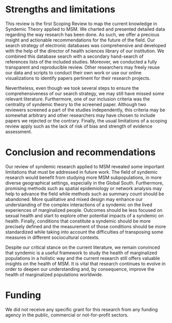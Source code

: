 # Strengths and limitations

This review is the first Scoping Review to map the current knowledge in Syndemic Theory applied to MSM. We charted and presented detailed data regarding the way research has been done. As such, we offer a precious insight and actionable recommendations for the future of the field. Our search strategy of electronic databases was comprehensive and developed with the help of the director of health sciences library of our institution. We combined this database search with a secondary hand-search of references lists of the included studies. Moreover, we conducted a fully transparent and reproducible review. Other researchers may freely reuse our data and scripts to conduct their own work or use our online visualizations to identify papers pertinent for their research projects.

Nevertheless, even though we took several steps to ensure the comprehensiveness of our search strategy, we may still have missed some relevant literature. Furthermore, one of our inclusion criteria was the centrality of syndemic theory to the screened paper. Although two reviewers screened a part of the studies independently, this criteria may be somewhat arbitrary and other researchers may have chosen to include papers we rejected or the contrary. Finally, the usual limitations of a scoping review apply such as the lack of risk of bias and strength of evidence assessment.

# Conclusion and recommendations

Our review of syndemic research applied to MSM revealed some important limitations that must be addressed in future work. The field of syndemic research would benefit from studying more MSM subpopulations, in more diverse geographical settings, especially in the Global South. Furthermore, promising methods such as spatial epidemiology or network analysis may help to advance the field while methods such as summary count should be abandoned. More qualitative and mixed design may enhance our understanding of the complex interactions of a syndemic on the lived experiences of marginalized people. Outcomes should be less focused on sexual health and start to explore other potential impacts of a syndemic on health. Finally, conditions that constitute a syndemic should be more precisely defined and the measurement of those conditions should be more standardized while taking into account the difficulties of transposing some measures in different sociocultural contexts.

Despite our critical stance on the current literature, we remain convinced that syndemic is a useful framework to study the health of marginalized populations in a holistic way and the current research still offers valuable insights on the health of MSM. It is vital that research continues to evolve in order to deepen our understanding and, by consequence, improve the health of marginalized populations worldwide.

# Funding

We did not receive any specific grant for this research from any funding agency in the public, commercial or not-for-profit sectors.
